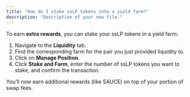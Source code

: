 ```yaml
---
title: "How do I stake ssLP tokens into a yield farm?"
description: "Description of your new file."
---
```


To earn **extra rewards**, you can stake your ssLP tokens in a yield farm:

1. Navigate to the **Liquidity** tab.
2. Find the corresponding farm for the pair you just provided liquidity to.
3. Click on **Manage Position**.
4. Click **Stake and Farm**, enter the number of ssLP tokens you want to stake, and confirm the transaction.

You’ll now earn additional rewards (like SAUCE) on top of your portion of swap fees.